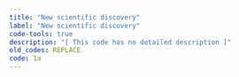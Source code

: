 ```yaml
---
title: "New scientific discovery"
label: "New scientific discovery"
code-tools: true
description: "[ This code has no detailed description ]"
old_codes: REPLACE
code: 1a
---
```

